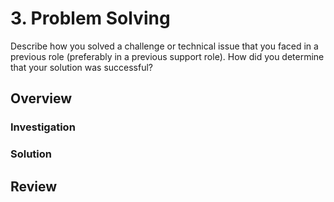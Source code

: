 # 3. Problem Solving

Describe how you solved a challenge or technical issue that you faced in a previous role (preferably in a previous support role). How did you determine that your solution was successful?

## Overview

### Investigation

### Solution

## Review
